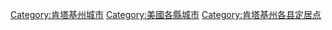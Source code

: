 [[Category:肯塔基州城市|Category:肯塔基州城市]]
[[Category:美國各縣城市|Category:美國各縣城市]]
[[Category:肯塔基州各县定居点|Category:肯塔基州各县定居点]]